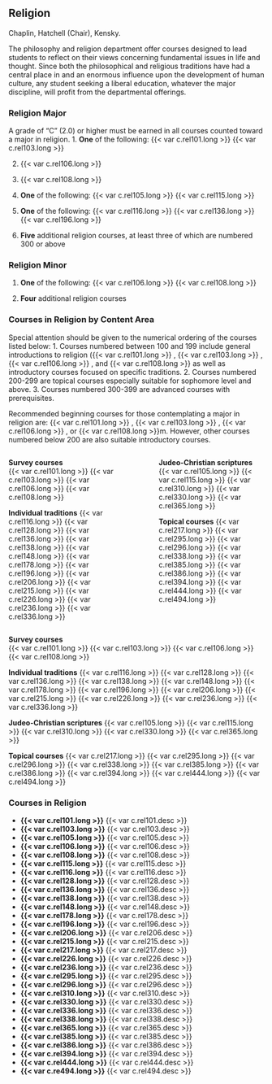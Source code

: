 ## Religion {#sec-religion}
Chaplin, Hatchell (Chair), Kensky. 

The philosophy and religion department offer courses designed to lead students to reflect on their views concerning fundamental issues in life and thought. Since both the philosophical and religious traditions have had a central place in and an enormous influence upon the development of human culture, any student seeking a liberal education, whatever the major discipline, will profit from the departmental offerings. 

### Religion Major 
A grade of “C” (2.0) or higher must be earned in all courses counted toward a major in religion. 
1. **One** of the following:
	{{< var c.rel101.long >}}
	{{< var c.rel103.long >}}

2. {{< var c.rel106.long >}}

3. {{< var c.rel108.long >}}

4. **One** of the following:
	{{< var c.rel105.long >}}
	{{< var c.rel115.long >}} 

5. **One** of the following:
	{{< var c.rel116.long >}} 
	{{< var c.rel136.long >}} 
	{{< var c.rel196.long >}} 

6. **Five** additional religion courses, at least three of which are numbered 300 or above 

### Religion Minor 

1. **One** of the following:
	{{< var c.rel106.long >}}
	{{< var c.rel108.long >}}

2. **Four** additional religion courses 

### Courses in Religion by Content Area 
Special attention should be given to the numerical ordering of the courses listed below: 
1. Courses numbered between 100 and 199 include general introductions to religion ({{< var c.rel101.long >}} , {{< var c.rel103.long >}} , {{< var c.rel106.long >}} , and {{< var c.rel108.long >}} as well as introductory courses focused on specific traditions.
2. Courses numbered 200-299 are topical courses especially suitable for sophomore level and above.
3. Courses numbered 300-399 are advanced courses with prerequisites. 

Recommended beginning courses for those contemplating a major in religion are: {{< var c.rel101.long >}} , {{< var c.rel103.long >}} , {{< var c.rel106.long >}} , or {{< var c.rel108.long >}}m. However, other courses numbered below 200 are also suitable introductory courses.

:::: {.columns}

::: {.column width="45%"}
**Survey courses**	
	{{< var c.rel101.long >}}
	{{< var c.rel103.long >}}
	{{< var c.rel106.long >}}
	{{< var c.rel108.long >}}

**Individual traditions**
	{{< var c.rel116.long >}}
	{{< var c.rel128.long >}}
	{{< var c.rel136.long >}}
	{{< var c.rel138.long >}}
	{{< var c.rel148.long >}}
	{{< var c.rel178.long >}}
	{{< var c.rel196.long >}}
	{{< var c.rel206.long >}}
	{{< var c.rel215.long >}}
	{{< var c.rel226.long >}}
	{{< var c.rel236.long >}}
	{{< var c.rel336.long >}}
:::

::: {.column width="10%"}

:::

::: {.column width="45%"}
**Judeo-Christian scriptures**
	{{< var c.rel105.long >}}
	{{< var c.rel115.long >}}
	{{< var c.rel310.long >}}
	{{< var c.rel330.long >}}
	{{< var c.rel365.long >}}

**Topical courses**
	{{< var c.rel217.long >}}
	{{< var c.rel295.long >}}
	{{< var c.rel296.long >}}
	{{< var c.rel338.long >}}
	{{< var c.rel385.long >}}
	{{< var c.rel386.long >}}
	{{< var c.rel394.long >}}
	{{< var c.rel444.long >}}
	{{< var c.rel494.long >}} 
:::

::::

**Survey courses**	
	{{< var c.rel101.long >}}
	{{< var c.rel103.long >}}
	{{< var c.rel106.long >}}
	{{< var c.rel108.long >}}

**Individual traditions**
	{{< var c.rel116.long >}}
	{{< var c.rel128.long >}}
	{{< var c.rel136.long >}}
	{{< var c.rel138.long >}}
	{{< var c.rel148.long >}}
	{{< var c.rel178.long >}}
	{{< var c.rel196.long >}}
	{{< var c.rel206.long >}}
	{{< var c.rel215.long >}}
	{{< var c.rel226.long >}}
	{{< var c.rel236.long >}}
	{{< var c.rel336.long >}}
 
**Judeo-Christian scriptures**
	{{< var c.rel105.long >}}
	{{< var c.rel115.long >}}
	{{< var c.rel310.long >}}
	{{< var c.rel330.long >}}
	{{< var c.rel365.long >}}

**Topical courses**
	{{< var c.rel217.long >}}
	{{< var c.rel295.long >}}
	{{< var c.rel296.long >}}
	{{< var c.rel338.long >}}
	{{< var c.rel385.long >}}
	{{< var c.rel386.long >}}
	{{< var c.rel394.long >}}
	{{< var c.rel444.long >}}
	{{< var c.rel494.long >}} 
 
### Courses in Religion
- **{{< var c.rel101.long >}}**
  {{< var c.rel101.desc >}}  
- **{{< var c.rel103.long >}}**
  {{< var c.rel103.desc >}}
- **{{< var c.rel105.long >}}**
  {{< var c.rel105.desc >}}  
- **{{< var c.rel106.long >}}**
  {{< var c.rel106.desc >}}
- **{{< var c.rel108.long >}}**
  {{< var c.rel108.desc >}}  
- **{{< var c.rel115.long >}}**
  {{< var c.rel115.desc >}}
- **{{< var c.rel116.long >}}**
  {{< var c.rel116.desc >}}
- **{{< var c.rel128.long >}}**
  {{< var c.rel128.desc >}}
- **{{< var c.rel136.long >}}**
  {{< var c.rel136.desc >}}  
- **{{< var c.rel138.long >}}**
  {{< var c.rel138.desc >}}
- **{{< var c.rel148.long >}}**
  {{< var c.rel148.desc >}}  
- **{{< var c.rel178.long >}}**
  {{< var c.rel178.desc >}}
- **{{< var c.rel196.long >}}**
  {{< var c.rel196.desc >}}
- **{{< var c.rel206.long >}}**
  {{< var c.rel206.desc >}}
- **{{< var c.rel215.long >}}**
  {{< var c.rel215.desc >}}  
- **{{< var c.rel217.long >}}**
  {{< var c.rel217.desc >}}
- **{{< var c.rel226.long >}}**
  {{< var c.rel226.desc >}}  
- **{{< var c.rel236.long >}}**
  {{< var c.rel236.desc >}}
- **{{< var c.rel295.long >}}**
  {{< var c.rel295.desc >}}
- **{{< var c.rel296.long >}}**
  {{< var c.rel296.desc >}}
- **{{< var c.rel310.long >}}**
  {{< var c.rel310.desc >}}
- **{{< var c.rel330.long >}}**
  {{< var c.rel330.desc >}}
- **{{< var c.rel336.long >}}**
  {{< var c.rel336.desc >}}
- **{{< var c.rel338.long >}}**
  {{< var c.rel338.desc >}}
- **{{< var c.rel365.long >}}**
  {{< var c.rel365.desc >}}
- **{{< var c.rel385.long >}}**
  {{< var c.rel385.desc >}}  
- **{{< var c.rel386.long >}}**
  {{< var c.rel386.desc >}}
- **{{< var c.rel394.long >}}**
  {{< var c.rel394.desc >}}
- **{{< var c.rel444.long >}}**
  {{< var c.rel444.desc >}}
- **{{< var c.re494.long >}}**
  {{< var c.rel494.desc >}}
